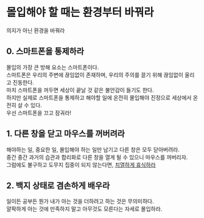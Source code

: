 # 몰입해야 할 때는 환경부터 바꿔라

의지가 아닌 환경을 바꿔라

## 0. 스마트폰을 통제하라

몰입의 가장 큰 방해 요소는 스마트폰이다.  
스마트폰은 우리의 주변에 끊임없이 존재하며, 우리의 주의를 끌기 위해 끊임없이 울리고 진동한다.  
마치 스마트폰을 꺼두면 세상이 끝날 것 같은 불안감이 들기도 한다.  
하지만 실제로 스마트폰을 통제하고 해야할 일에 온전히 몰입해야 진정으로 세상에서 온전히 살 수 있다.  
우선 스마트폰을 끄고 잠궈라!

## 1. 다른 창을 닫고 마우스를 꺼버려라

해야하는 일, 중요한 일, 몰입해야 하는 일만 남기고 다른 창은 모두 닫아버려라.  
중간 중간 과거의 습관과 합리화로 다른 창을 열게 될 수 있으니 마우스를 꺼버리자.  
그럼에도 불구하고 도무지 집중이 되지 않는다면, [치열하게 휴식하라](/life/rest/1)

## 2. 백지 상태로 겸손하게 배우라

일이든 공부든 뭔가 내가 아는 것을 더하려고 하는 것은 무의미하다.  
얄팍하게 아는 것에 만족하지 말고 아무것도 모른다는 자세로 몰입하라.
